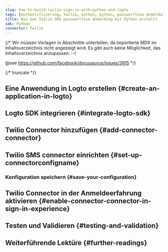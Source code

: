 ```yaml
---
slug: how-to-build-twilio-sign-in-with-python-and-logto
tags: [Authentifizierung, twilio, python, python, passwortlose Anmeldung, Anmeldung, Login]
title: Wie man Twilio SMS passwortlose Anmeldung mit Python erstellt
sdk: Python
connector: Twilio
---
```


{/*
  Wir müssen Vorlagen in Abschnitte unterteilen, da importierte MDX im Inhaltsverzeichnis nicht angezeigt wird.
  Es gibt auch keine Möglichkeit, das Inhaltsverzeichnis anzupassen. :-)

  @see https://github.com/facebook/docusaurus/issues/3915
*/}



{/* truncate */}

<Intro connector={connector} sdk="Python" link="https://www.python.org" />

## Eine Anwendung in Logto erstellen \{#create-an-application-in-logto}

<CreateApplication type="Traditionelle Webanwendung" framework="Flask" />

## Logto SDK integrieren \{#integrate-logto-sdk}

<IntegrateSdk />

## Twilio Connector hinzufügen \{#add-connector-connector}

<AddPasswordlessConnector
  connector={connector}
  connectorType="SMS"
  passwordlessSignUpIdentifier="Phone number"
/>

## Twilio SMS connector einrichten \{#set-up-connectorconfigname}

<ConnectorGuide />

### Konfiguration speichern \{#save-your-configuration}

<SaveYourConfiguration connector={connector} />

## Twilio Connector in der Anmeldeerfahrung aktivieren \{#enable-connector-connector-in-sign-in-experience}

<EnablePasswordlessConnector
  connectorType="SMS"
  passwordlessSignUpIdentifier="Phone number"
/>

## Testen und Validieren \{#testing-and-validation}

<TestingAndValidation connector={connector} sdk="Python" />

## Weiterführende Lektüre \{#further-readings}

<FurtherReadings />